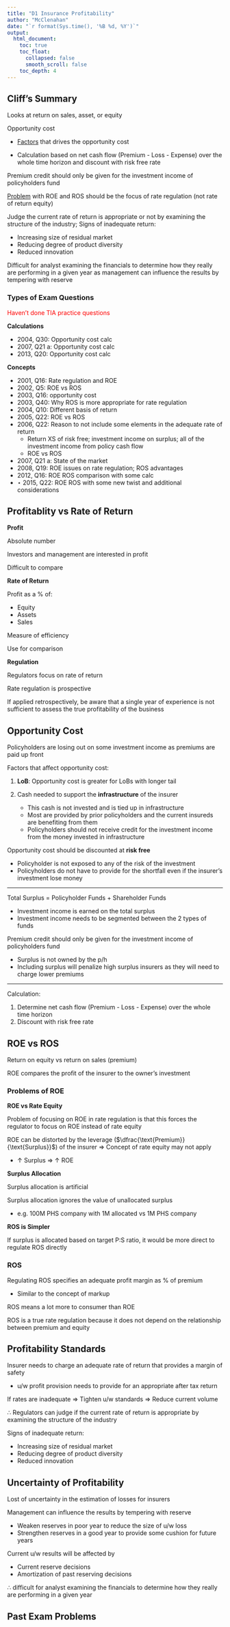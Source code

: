 ```yaml
---
title: "D1 Insurance Profitability"
author: "McClenahan"
date: "`r format(Sys.time(), '%B %d, %Y')`"
output: 
  html_document:
    toc: true
    toc_float:
      collapsed: false
      smooth_scroll: false
    toc_depth: 4
---
```


## Cliff's Summary

Looks at return on sales, asset, or equity

Opportunity cost 

* [Factors](#opp-cost-fac) that drives the opportunity cost 

* Calculation based on net cash flow (Premium - Loss - Expense) over the whole time horizon and discount with risk free rate

Premium credit should only be given for the investment income of policyholders fund

[Problem](#roe-prob) with ROE and ROS should be the focus of rate regulation (not rate of return equity)

Judge the current rate of return is appropriate or not by examining the structure of the industry; Signs of inadequate return:

* Increasing size of residual market
* Reducing degree of product diversity
* Reduced innovation

Difficult for analyst examining the financials to determine how they really are performing in a given year as management can influence the results by tempering with reserve

### Types of Exam Questions

<span style="color:red">Haven't done TIA practice questions</span>

**Calculations**

* 2004, Q30: Opportunity cost calc
* 2007, Q21 a: Opportunity cost calc
* 2013, Q20: Opportunity cost calc

**Concepts**

* 2001, Q16: Rate regulation and ROE
* 2002, Q5: ROE vs ROS
* 2003, Q16: opportunity cost
* 2003, Q40: Why ROS is more appropriate for rate regulation
* 2004, Q10: Different basis of return
* 2005, Q22: ROE vs ROS
* 2006, Q22: Reason to not include some elements in the adequate rate of return
    * Return XS of risk free; investment income on surplus; all of the investment income from policy cash flow
    * ROE vs ROS
* 2007, Q21 a: State of the market
* 2008, Q19: ROE issues on rate regulation; ROS advantages
* 2012, Q16: ROE ROS comparison with some calc
* $\star$ 2015, Q22: ROE ROS with some new twist and additional considerations

## Profitablity vs Rate of Return

**Profit**

Absolute number

Investors and management are interested in profit

Difficult to compare

**Rate of Return**

Profit as a % of:

* Equity
* Assets
* Sales

Measure of efficiency

Use for comparison

**Regulation**

Regulators focus on rate of return

Rate regulation is prospective

If applied retrospectively, be aware that a single year of experience is not sufficient to assess the true profitability of the business

## Opportunity Cost

Policyholders are losing out on some investment income as premiums are paid up front

<a name="opp-cost-fac"></a>

Factors that affect opportunity cost:

1) **LoB**: Opportunity cost is greater for LoBs with longer tail
2) Cash needed to support the **infrastructure** of the insurer

    * This cash is not invested and is tied up in infrastructure
    * Most are provided by prior policyholders and the current insureds are benefiting from them
    * Policyholders should not receive credit for the investment income from the money invested in infrastructure
    
Opportunity cost should be discounted at **risk free**

* Policyholder is not exposed to any of the risk of the investment
* Policyholders do not have to provide for the shortfall even if the insurer's investment lose money

***

Total Surplus = Policyholder Funds + Shareholder Funds

* Investment income is earned on the total surplus
* Investment income needs to be segmented between the 2 types of funds

Premium credit should only be given for the investment income of policyholders fund

* Surplus is not owned by the p/h
* Including surplus will penalize high surplus insurers as they will need to charge lower premiums

***

Calculation:

1) Determine net cash flow (Premium - Loss - Expense) over the whole time horizon
2) Discount with risk free rate

## ROE vs ROS

Return on equity vs return on sales (premium)

ROE compares the profit of the insurer to the owner's investment

### Problems of ROE

<a name="roe-prob"></a> **ROE vs Rate Equity**

Problem of focusing on ROE in rate regulation is that this forces the regulator to focus on ROE instead of rate equity

ROE can be distorted by the leverage ($\dfrac{\text{Premium}}{\text{Surplus}}$) of the insurer $\Rightarrow$ Concept of rate equity may not apply

* $\uparrow$ Surplus $\Rightarrow$ $\uparrow$ ROE

**Surplus Allocation**

Surplus allocation is artificial

Surplus allocation ignores the value of unallocated surplus

* e.g. 100M PHS company with 1M allocated vs 1M PHS company

**ROS is Simpler**

If surplus is allocated based on target P:S ratio, it would be more direct to regulate ROS directly

### ROS

Regulating ROS specifies an adequate profit margin as % of premium

* Similar to the concept of markup

ROS means a lot more to consumer than ROE

ROS is a true rate regulation because it does not depend on the relationship between premium and equity

## Profitability Standards

Insurer needs to charge an adequate rate of return that provides a margin of safety

* u/w profit provision needs to provide for an appropriate after tax return

If rates are inadequate $\Rightarrow$ Tighten u/w standards $\Rightarrow$ Reduce current volume

$\therefore$ Regulators can judge if the current rate of return is appropriate by examining the structure of the industry

Signs of inadequate return:

* Increasing size of residual market
* Reducing degree of product diversity
* Reduced innovation

## Uncertainty of Profitability

Lost of uncertainty in the estimation of losses for insurers

Management can influence the results by tempering with reserve

* Weaken reserves in poor year to reduce the size of u/w loss
* Strengthen reserves in a good year to provide some cushion for future years

Current u/w results will be affected by

* Current reserve decisions
* Amortization of past reserving decisions

$\therefore$ difficult for analyst examining the financials to determine how they really are performing in a given year

## Past Exam Problems

<!-- <a name="2012-11"></a> 2012, Q11 -->
<!-- ![alt text](questions/2012-11Q.png) -->
<!-- ![alt text](questions/2012-11A.png) -->